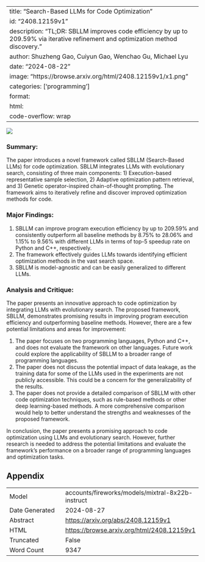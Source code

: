 
---
title: "Search-Based LLMs for Code Optimization"
id: "2408.12159v1"
description: "TL;DR: SBLLM improves code efficiency by up to 209.59% via iterative refinement and optimization method discovery."
author: Shuzheng Gao, Cuiyun Gao, Wenchao Gu, Michael Lyu
date: "2024-08-22"
image: "https://browse.arxiv.org/html/2408.12159v1/x1.png"
categories: ['programming']
format:
  html:
    code-overflow: wrap
---

![](https://browse.arxiv.org/html/2408.12159v1/x1.png)

### Summary:

The paper introduces a novel framework called SBLLM (Search-Based LLMs) for code optimization. SBLLM integrates LLMs with evolutionary search, consisting of three main components: 1) Execution-based representative sample selection, 2) Adaptive optimization pattern retrieval, and 3) Genetic operator-inspired chain-of-thought prompting. The framework aims to iteratively refine and discover improved optimization methods for code.

### Major Findings:

1. SBLLM can improve program execution efficiency by up to 209.59% and consistently outperform all baseline methods by 8.75% to 28.06% and 1.15% to 9.56% with different LLMs in terms of top-5 speedup rate on Python and C++, respectively.
2. The framework effectively guides LLMs towards identifying efficient optimization methods in the vast search space.
3. SBLLM is model-agnostic and can be easily generalized to different LLMs.

### Analysis and Critique:

The paper presents an innovative approach to code optimization by integrating LLMs with evolutionary search. The proposed framework, SBLLM, demonstrates promising results in improving program execution efficiency and outperforming baseline methods. However, there are a few potential limitations and areas for improvement:

1. The paper focuses on two programming languages, Python and C++, and does not evaluate the framework on other languages. Future work could explore the applicability of SBLLM to a broader range of programming languages.
2. The paper does not discuss the potential impact of data leakage, as the training data for some of the LLMs used in the experiments are not publicly accessible. This could be a concern for the generalizability of the results.
3. The paper does not provide a detailed comparison of SBLLM with other code optimization techniques, such as rule-based methods or other deep learning-based methods. A more comprehensive comparison would help to better understand the strengths and weaknesses of the proposed framework.

In conclusion, the paper presents a promising approach to code optimization using LLMs and evolutionary search. However, further research is needed to address the potential limitations and evaluate the framework's performance on a broader range of programming languages and optimization tasks.

## Appendix

|          |          |
|----------|----------|
| Model     | accounts/fireworks/models/mixtral-8x22b-instruct       |
| Date Generated     | 2024-08-27       |
| Abstract | [https://arxiv.org/abs/2408.12159v1](https://arxiv.org/abs/2408.12159v1)        |
| HTML     | [https://browse.arxiv.org/html/2408.12159v1](https://browse.arxiv.org/html/2408.12159v1)       |
| Truncated       | False       |
| Word Count       | 9347       |